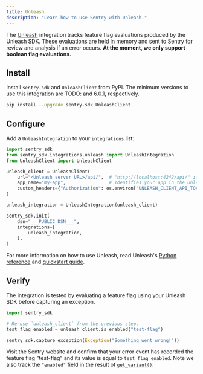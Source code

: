 ```yaml
---
title: Unleash
description: "Learn how to use Sentry with Unleash."
---
```


<PlatformContent includePath="feature-flags/prerelease-alert" />

The [Unleash](https://www.getunleash.io/) integration tracks feature flag evaluations produced by the Unleash SDK. These evaluations are held in memory and sent to Sentry for review and analysis if an error occurs. **At the moment, we only support boolean flag evaluations.**

## Install

Install `sentry-sdk` and `UnleashClient` from PyPI. The minimum versions to use this integration are TODO: and 6.0.1, respectively.

```bash
pip install --upgrade sentry-sdk UnleashClient
```

## Configure

Add a `UnleashIntegration` to your `integrations` list:

```python
import sentry_sdk
from sentry_sdk.integrations.unleash import UnleashIntegration
from UnleashClient import UnleashClient

unleash_client = UnleashClient(
    url="<Unleash server URL>/api/",  # "http://localhost:4242/api/" if you are self-hosting Unleash.
    app_name="my-app",                # Identifies your app in the Unleash UI.
    custom_headers={"Authorization": os.environ["UNLEASH_CLIENT_API_TOKEN"]}
)

unleash_integration = UnleashIntegration(unleash_client)

sentry_sdk.init(
    dsn="___PUBLIC_DSN___",
    integrations=[
        unleash_integration,
    ],
)
```

For more information on how to use Unleash, read Unleash's [Python reference](https://docs.getunleash.io/reference/sdks/python) and [quickstart guide](https://docs.getunleash.io/quickstart).

## Verify

The integration is tested by evaluating a feature flag using your Unleash SDK before capturing an exception.

```python
import sentry_sdk

# Re-use `unleash_client` from the previous step.
test_flag_enabled = unleash_client.is_enabled("test-flag")

sentry_sdk.capture_exception(Exception("Something went wrong!"))
```

Visit the Sentry website and confirm that your error event has recorded the feature flag "test-flag" and its value
is equal to `test_flag_enabled`. Note we also track the `"enabled"` field in the result of [`get_variant()`](https://docs.getunleash.io/reference/sdks/python#getting-a-variant).

<PlatformContent includePath="feature-flags/next-steps" />
